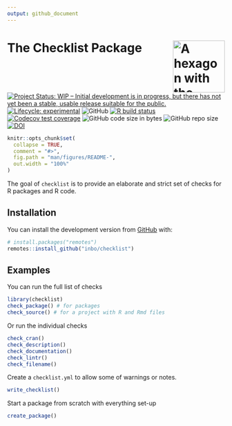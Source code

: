 ```yaml
---
output: github_document
---
```


# The Checklist Package <img src="man/figures/logo.png" align="right" alt="A hexagon with the word checklist" width="120" />
 
<!-- README.md is generated from README.Rmd. Please edit that file -->

[![Project Status: WIP – Initial development is in progress, but there has not yet been a stable, usable release suitable for the public.](https://www.repostatus.org/badges/latest/wip.svg)](https://www.repostatus.org/#wip)
[![Lifecycle: experimental](https://img.shields.io/badge/lifecycle-experimental-orange.svg)](https://www.tidyverse.org/lifecycle/#experimental)
![GitHub](https://img.shields.io/github/license/inbo/checklist)
[![R build status](https://github.com/inbo/checklist/workflows/check%20package%20on%20main/badge.svg)](https://github.com/inbo/checklist/actions)
[![Codecov test coverage](https://codecov.io/gh/inbo/checklist/branch/main/graph/badge.svg)](https://codecov.io/gh/inbo/checklist?branch=main)
![GitHub code size in bytes](https://img.shields.io/github/languages/code-size/inbo/checklist.svg)
![GitHub repo size](https://img.shields.io/github/repo-size/inbo/checklist.svg)
[![DOI](https://zenodo.org/badge/DOI/10.5281/zenodo.4028303.svg)](https://doi.org/10.5281/zenodo.4028303)

```r
knitr::opts_chunk$set(
  collapse = TRUE,
  comment = "#>",
  fig.path = "man/figures/README-",
  out.width = "100%"
)
```

The goal of `checklist` is to provide an elaborate and strict set of checks for R packages and R code.

## Installation

You can install the development version from [GitHub](https://github.com/) with:

```r
# install.packages("remotes")
remotes::install_github("inbo/checklist")
```

## Examples

You can run the full list of checks

```r
library(checklist)
check_package() # for packages
check_source() # for a project with R and Rmd files
```

Or run the individual checks

```r
check_cran()
check_description()
check_documentation()
check_lintr()
check_filename()
```

Create a `checklist.yml` to allow some of warnings or notes.

```r
write_checklist()
```

Start a package from scratch with everything set-up

```r
create_package()
```
